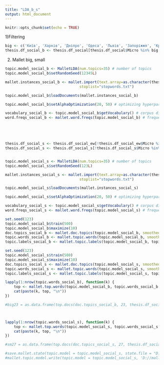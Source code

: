---
title: "LDA_b_s"
output: html_document
---

```{r setup, include=FALSE}
knitr::opts_chunk$set(echo = TRUE)
```

1)Filtering
```{r}

big <- c('Київ', 'Харків', 'Дніпро', 'Одеса', 'Львів', 'Запоріжжя', 'Кривий Ріг', 'Миколаїв', 'Маріуполь', 'Вінниця')
thesis.df_social_b <- thesis.df_social[thesis.df_social$Місто %in% big, ]
```

2) Mallet big, small
```{r}
topic.model_social_b <- MalletLDA(num.topics=35) # number of topics
topic.model_social_b$setRandomSeed(12345L)

mallet.instances_social_b <- mallet.import(text.array=as.character(thesis.df_social_b$cleaned_post),
                                  stoplist="stopwords.txt") 

topic.model_social_b$loadDocuments(mallet.instances_social_b) 

topic.model_social_b$setAlphaOptimization(20, 50) # optimizing hyperparameters

vocabulary_social_b <- topic.model_social_b$getVocabulary() # corpus dictionary
word.freqs_social_b <- mallet.word.freqs(topic.model_social_b) # frequency table





thesis.df_social_s <- thesis.df_social_ew[!thesis.df_social_ew$Місто %in% big, ]
thesis.df_social_s <- thesis.df_social_s[!thesis.df_social_s$Місто %in% "", ]


topic.model_social_s <- MalletLDA(num.topics=35) # number of topics
topic.model_social_s$setRandomSeed(123L)

mallet.instances_social_s <- mallet.import(text.array=as.character(thesis.df_social_s$cleaned_post),
                                  stoplist="stopwords.txt") 

topic.model_social_s$loadDocuments(mallet.instances_social_s) 

topic.model_social_s$setAlphaOptimization(20, 50) # optimizing hyperparameters

vocabulary_social_s <- topic.model_social_s$getVocabulary() # corpus dictionary
word.freqs_social_s <- mallet.word.freqs(topic.model_social_s) # frequency table
```

```{r}

set.seed(123)
topic.model_social_b$train(500)
topic.model_social_b$maximize(10)
doc.topics_social_b <- mallet.doc.topics(topic.model_social_b, smoothed=TRUE, normalized=TRUE)
topic.words_social_b <- mallet.topic.words(topic.model_social_b, smoothed=TRUE, normalized=TRUE)
topic.labels_social_b <- mallet.topic.labels(topic.model_social_b, topic.words_social_b, 10)

set.seed(123)
topic.model_social_s$train(500)
topic.model_social_s$maximize(10)
doc.topics_social_s <- mallet.doc.topics(topic.model_social_s, smoothed=TRUE, normalized=TRUE)
topic.words_social_s <- mallet.topic.words(topic.model_social_s, smoothed=TRUE, normalized=TRUE)
topic.labels_social_s <- mallet.topic.labels(topic.model_social_s, topic.words_social_s, 10)

lapply(1:nrow(topic.words_social_b), function(k) {
    top <- mallet.top.words(topic.model_social_b, topic.words_social_b[k,], 10) %>% select("term")
    cat(paste(k, top, "\n")) 
})

#big23 = as.data.frame(top.docs(doc.topics_social_b, 23, thesis.df_social_b$Дайджест.текста))



lapply(1:nrow(topic.words_social_s), function(k) {
    top <- mallet.top.words(topic.model_social_s, topic.words_social_s[k,], 10) %>% select("term")
    cat(paste(k, top, "\n")) 
})

#sm27 = as.data.frame(top.docs(doc.topics_social_s, 27, thesis.df_social_s$Дайджест.текста))

#save.mallet.state(topic.model = topic.model_social_s, state.file = "D://mallet/social_mallet_s_state.gz")
#mallet.topic.model.write(topic.model = topic.model_social_s, 'D://mallet/social_s_mal.model')
```